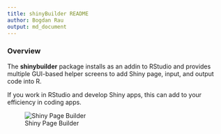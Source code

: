 ```yaml
---
title: shinyBuilder README
author: Bogdan Rau
output: md_document
---
```


### Overview

The **shinybuilder** package installs as an addin to RStudio and provides multiple GUI-based helper screens to add Shiny page, input, and output code into R.

If you work in RStudio and develop Shiny apps, this can add to your efficiency in coding apps.

![Shiny Page Builder](https://lh3.googleusercontent.com/KiFwjkx966XgribWUiqx468UuJ-nr6XxcURlOJ-1PUjTOuT_EqZ4aW85tCelQ7O7saq1jvoxhw11mO9g6ndhi_6kGF6MvobNZTxc6FMBNbjt-HyroO9ladxUxWQGhDn8ZONWzq3KvGToVM-Hl9Jl7C2i3H07oB9rMeLHVjokidufLbNq-tWHYvxyDQdZyCjO_JJIbokxwAsla9gDubMPE9UQvpySnq2_7wOA_vaF4DybQB0nmcFCl5LRtL2IcqStleJwkPB7ds6deMzji5xq_l5t-gRSSJA30sZPEzYANYW4QhRsDyFVVbHbqc73aLLndcRgQmek58uuV9JY0j3pn-lLgNK88UtiPUhulktJStjrUV_ww8Gi49zh_MYcnAqVFmiJP0AOqjpQOwQiICuxDZSab6Zp394ftCXjmBvDAyzjrMtiBENYCwn3wglne3-8eT1TtBjE-FSTnsQRHLyxy1ECsoUGhBtSzaiD7zIOExou0CvdzTxRreLVy5mCDgiqpFNJe9wW5v4yIQ2eqXiQGELe3uiXfbxq9AHhMe9Z9eCKhB1hDDCtls5on7Btm6aDTKQ_=w632-h660-no)

